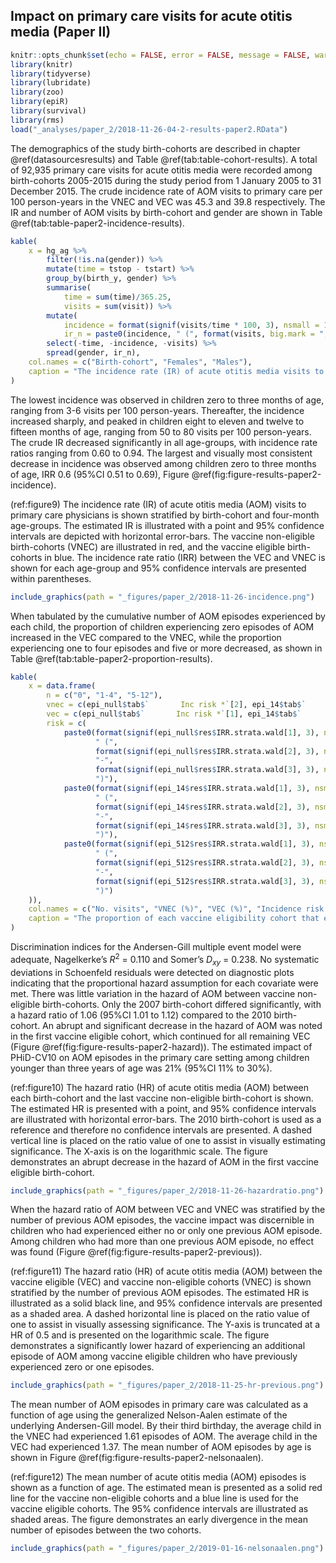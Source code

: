 ## Impact on primary care visits for acute otitis media (Paper II){#paper2results}

```r
knitr::opts_chunk$set(echo = FALSE, error = FALSE, message = FALSE, warning = FALSE)
library(knitr)
library(tidyverse)
library(lubridate)
library(zoo)
library(epiR)
library(survival)
library(rms)
load("_analyses/paper_2/2018-11-26-04-2-results-paper2.RData")
```

The demographics of the study birth-cohorts are described in chapter \@ref(datasourcesresults) and Table \@ref(tab:table-cohort-results).
A total of 92,935 primary care visits for acute otitis media were recorded among birth-cohorts 2005-2015 during the study period from 1 January 2005 to 31 December 2015.
The crude incidence rate of AOM visits to primary care per 100 person-years in the VNEC and VEC was 45.3 and 39.8 respectively. 
The IR and number of AOM visits by birth-cohort and gender are shown in Table \@ref(tab:table-paper2-incidence-results).

```r
kable(
    x = hg_ag %>%
        filter(!is.na(gender)) %>%
        mutate(time = tstop - tstart) %>%
        group_by(birth_y, gender) %>%
        summarise(
            time = sum(time)/365.25,
            visits = sum(visit)) %>%
        mutate(
            incidence = format(signif(visits/time * 100, 3), nsmall = 1),
            ir_n = paste0(incidence, " (", format(visits, big.mark = ","), ")")) %>%
        select(-time, -incidence, -visits) %>%
        spread(gender, ir_n),
    col.names = c("Birth-cohort", "Females", "Males"),
    caption = "The incidence rate (IR) of acute otitis media visits to primary care physicians is shown for each birth-cohort and gender. The absolute number of visits are presented within parentheses."
)
```

The lowest incidence was observed in children zero to three months of age, ranging from 3-6 visits per 100 person-years.
Thereafter, the incidence increased sharply, and peaked in children eight to eleven and twelve to fifteen months of age, ranging from 50 to 80 visits per 100 person-years. 
The crude IR decreased significantly in all age-groups, with incidence rate ratios ranging from 0.60 to 0.94.
The largest and visually most consistent decrease in incidence was observed among children zero to three months of age, IRR 0.6 (95%CI 0.51 to 0.69), Figure \@ref(fig:figure-results-paper2-incidence).

(ref:figure9) The incidence rate (IR) of acute otitis media (AOM) visits to primary care physicians is shown stratified by birth-cohort and four-month age-groups. The estimated IR is illustrated with a point and 95% confidence intervals are depicted with horizontal error-bars. The vaccine non-eligible birth-cohorts (VNEC) are illustrated in red, and the vaccine eligible birth-cohorts in blue. The incidence rate ratio (IRR) between the VEC and VNEC is shown for each age-group and 95% confidence intervals are presented within parentheses.

```r
include_graphics(path = "_figures/paper_2/2018-11-26-incidence.png")
```

When tabulated by the cumulative number of AOM episodes experienced by each child, the proportion of children experiencing zero episodes of AOM increased in the VEC compared to the VNEC, while the proportion experiencing one to four episodes and five or more decreased, as shown in Table \@ref(tab:table-paper2-proportion-results).

```r
kable(
    x = data.frame(
        n = c("0", "1-4", "5-12"),
        vnec = c(epi_null$tab$`       Inc risk *`[2], epi_14$tab$`       Inc risk *`[2], epi_512$tab$`       Inc risk *`[2]),
        vec = c(epi_null$tab$`       Inc risk *`[1], epi_14$tab$`       Inc risk *`[1], epi_512$tab$`       Inc risk *`[1]),
        risk = c(
            paste0(format(signif(epi_null$res$IRR.strata.wald[1], 3), nsmall = 2),
                   " (",
                   format(signif(epi_null$res$IRR.strata.wald[2], 3), nsmall = 2),
                   "-",
                   format(signif(epi_null$res$IRR.strata.wald[3], 3), nsmall = 2),
                   ")"),
            paste0(format(signif(epi_14$res$IRR.strata.wald[1], 3), nsmall = 2),
                   " (",
                   format(signif(epi_14$res$IRR.strata.wald[2], 3), nsmall = 2),
                   "-",
                   format(signif(epi_14$res$IRR.strata.wald[3], 3), nsmall = 2),
                   ")"),
            paste0(format(signif(epi_512$res$IRR.strata.wald[1], 3), nsmall = 2),
                   " (",
                   format(signif(epi_512$res$IRR.strata.wald[2], 3), nsmall = 2),
                   "-",
                   format(signif(epi_512$res$IRR.strata.wald[3], 3), nsmall = 2),
                   ")")
    )),
    col.names = c("No. visits", "VNEC (%)", "VEC (%)", "Incidence risk (95%CI)"),
    caption = "The proportion of each vaccine eligibility cohort that experienced zero, one to four and five to twelve cumulative episodes of AOM by 36 months of age. The incidence risk ratio (IRR) between the vaccine eligible cohorts (VEC) and vaccine non-eligible cohorts (VNEC) is presented along with 95% confidence intervals within parentheses."
)
```

Discrimination indices for the Andersen-Gill multiple event model were adequate, Nagelkerke's $R^2$ = 0.110 and Somer's $D_{xy}$ = 0.238.
No systematic deviations in Schoenfeld residuals were detected on diagnostic plots indicating that the proportional hazard assumption for each covariate were met. 
There was little variation in the hazard of AOM between vaccine non-eligible birth-cohorts. 
Only the 2007 birth-cohort differed significantly, with a hazard ratio of 1.06 (95%CI 1.01 to 1.12) compared to the 2010 birth-cohort. 
An abrupt and significant decrease in the hazard of AOM was noted in the first vaccine eligible cohort, which continued for all remaining VEC (Figure \@ref(fig:figure-results-paper2-hazard)).
The estimated impact of PHiD-CV10 on AOM episodes in the primary care setting among children younger than three years of age was 21% (95%CI 11% to 30%). 

(ref:figure10) The hazard ratio (HR) of acute otitis media (AOM) between each birth-cohort and the last vaccine non-eligible birth-cohort is shown. The estimated HR is presented with a point, and 95% confidence intervals are illustrated with horizontal error-bars. The 2010 birth-cohort is used as a reference and therefore no confidence intervals are presented. A dashed vertical line is placed on the ratio value of one to assist in visually estimating significance. The X-axis is on the logarithmic scale. The figure demonstrates an abrupt decrease in the hazard of AOM in the first vaccine eligible birth-cohort.

```r
include_graphics(path = "_figures/paper_2/2018-11-26-hazardratio.png")
```

When the hazard ratio of AOM between VEC and VNEC was stratified by the number of previous AOM episodes, the vaccine impact was discernible in children who had experienced either no or only one previous AOM episode.
Among children who had more than one previous AOM episode, no effect was found (Figure \@ref(fig:figure-results-paper2-previous)).

(ref:figure11) The hazard ratio (HR) of acute otitis media (AOM) between the vaccine eligible (VEC) and vaccine non-eligible cohorts (VNEC) is shown stratified by the number of previous AOM episodes. The estimated HR is illustrated as a solid black line, and 95% confidence intervals are presented as a shaded area. A dashed horizontal line is placed on the ratio value of one to assist in visually assessing significance. The Y-axis is truncated at a HR of 0.5 and is presented on the logarithmic scale. The figure demonstrates a significantly lower hazard of experiencing an additional episode of AOM among vaccine eligible children who have previously experienced zero or one episodes.

```r
include_graphics(path = "_figures/paper_2/2018-11-25-hr-previous.png")
```

The mean number of AOM episodes in primary care was calculated as a function of age using the generalized Nelson-Aalen estimate of the underlying Andersen-Gill model. 
By their third birthday, the average child in the VNEC had experienced 1.61 episodes of AOM. 
The average child in the VEC had experienced 1.37. 
The mean number of AOM episodes by age is shown in Figure \@ref(fig:figure-results-paper2-nelsonaalen).

(ref:figure12) The mean number of acute otitis media (AOM) episodes is shown as a function of age. The estimated mean is presented as a solid red line for the vaccine non-eligible cohorts and a blue line is used for the vaccine eligible cohorts. The 95% confidence intervals are illustrated as shaded areas. The figure demonstrates an early divergence in the mean number of episodes between the two cohorts.

```r
include_graphics(path = "_figures/paper_2/2019-01-16-nelsonaalen.png")
```
